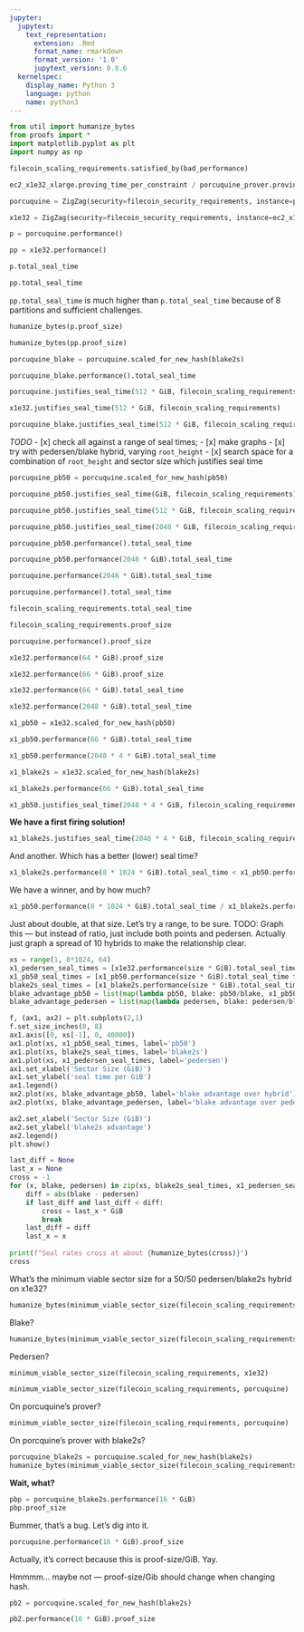 ```yaml
---
jupyter:
  jupytext:
    text_representation:
      extension: .Rmd
      format_name: rmarkdown
      format_version: '1.0'
      jupytext_version: 0.8.6
  kernelspec:
    display_name: Python 3
    language: python
    name: python3
---
```


```python
from util import humanize_bytes
from proofs import *
import matplotlib.pyplot as plt
import numpy as np
```

```python
filecoin_scaling_requirements.satisfied_by(bad_performance)
```

```python
ec2_x1e32_xlarge.proving_time_per_constraint / porcuquine_prover.proving_time_per_constraint
```

```python
porcuquine = ZigZag(security=filecoin_security_requirements, instance=porcuquine_prover)
```

```python
x1e32 = ZigZag(security=filecoin_security_requirements, instance=ec2_x1e32_xlarge, partitions=8)
```

```python
p = porcuquine.performance()
```

```python
pp = x1e32.performance()
```

```python
p.total_seal_time
```

```python
pp.total_seal_time
```

`pp.total_seal_time` is much higher than `p.total_seal_time` because of 8 partitions and sufficient challenges.

```python
humanize_bytes(p.proof_size)
```

```python
humanize_bytes(pp.proof_size)
```

```python
porcuquine_blake = porcuquine.scaled_for_new_hash(blake2s)
```

```python
porcuquine_blake.performance().total_seal_time
```

```python
porcuquine.justifies_seal_time(512 * GiB, filecoin_scaling_requirements)
```

```python
x1e32.justifies_seal_time(512 * GiB, filecoin_scaling_requirements)
```

```python
porcuquine_blake.justifies_seal_time(512 * GiB, filecoin_scaling_requirements)
```

*TODO*
  - [x] check all against a range of seal times;
  - [x] make graphs
  - [x] try with pedersen/blake hybrid, varying `root_height`
  - [x] search space for a combination of `root_height` and sector size which justifies seal time


```python
porcuquine_pb50 = porcuquine.scaled_for_new_hash(pb50)
```

```python
porcuquine_pb50.justifies_seal_time(GiB, filecoin_scaling_requirements)
```

```python
porcuquine_pb50.justifies_seal_time(512 * GiB, filecoin_scaling_requirements)
```

```python
porcuquine_pb50.justifies_seal_time(2048 * GiB, filecoin_scaling_requirements)
```

```python
porcuquine_pb50.performance().total_seal_time
```

```python
porcuquine_pb50.performance(2048 * GiB).total_seal_time
```

```python
porcuquine.performance(2048 * GiB).total_seal_time
```

```python
porcuquine.performance().total_seal_time
```

```python
filecoin_scaling_requirements.total_seal_time
```

```python
filecoin_scaling_requirements.proof_size
```

```python
porcuquine.performance().proof_size
```

```python
x1e32.performance(64 * GiB).proof_size
```

```python
x1e32.performance(66 * GiB).proof_size
```

```python
x1e32.performance(66 * GiB).total_seal_time
```

```python
x1e32.performance(2048 * GiB).total_seal_time
```

```python
x1_pb50 = x1e32.scaled_for_new_hash(pb50)
```

```python
x1_pb50.performance(66 * GiB).total_seal_time
```

```python
x1_pb50.performance(2048 * 4 * GiB).total_seal_time
```

```python
x1_blake2s = x1e32.scaled_for_new_hash(blake2s)
```

```python
x1_blake2s.performance(66 * GiB).total_seal_time
```

```python
x1_pb50.justifies_seal_time(2048 * 4 * GiB, filecoin_scaling_requirements)
```

**We have a first firing solution!**

```python
x1_blake2s.justifies_seal_time(2048 * 4 * GiB, filecoin_scaling_requirements)
```

And another. Which has a better (lower) seal time?

```python
x1_blake2s.performance(8 * 1024 * GiB).total_seal_time < x1_pb50.performance(8 * 1024 * GiB).total_seal_time
```

We have a winner, and by how much?

```python
x1_pb50.performance(8 * 1024 * GiB).total_seal_time / x1_blake2s.performance(8 * 1024 * GiB).total_seal_time
```

Just about double, at that size. Let's try a range, to be sure. TODO: Graph this — but instead of ratio, just include both points and pedersen. Actually just graph a spread of 10 hybrids to make the relationship clear.

```python
xs = range(1, 8*1024, 64)
x1_pedersen_seal_times = [x1e32.performance(size * GiB).total_seal_time for size in xs]
x1_pb50_seal_times = [x1_pb50.performance(size * GiB).total_seal_time for size in xs]
blake2s_seal_times = [x1_blake2s.performance(size * GiB).total_seal_time for size in xs]
blake_advantage_pb50 = list(map(lambda pb50, blake: pb50/blake, x1_pb50_seal_times, blake2s_seal_times))
blake_advantage_pedersen = list(map(lambda pedersen, blake: pedersen/blake, x1_pedersen_seal_times, blake2s_seal_times))
```

```python
f, (ax1, ax2) = plt.subplots(2,1)
f.set_size_inches(8, 8)
ax1.axis([0, xs[-1], 0, 40000])
ax1.plot(xs, x1_pb50_seal_times, label='pb50')
ax1.plot(xs, blake2s_seal_times, label='blake2s')
ax1.plot(xs, x1_pedersen_seal_times, label='pedersen')
ax1.set_xlabel('Sector Size (GiB)')
ax1.set_ylabel('seal time per GiB')
ax1.legend()
ax2.plot(xs, blake_advantage_pb50, label='blake advantage over hybrid')
ax2.plot(xs, blake_advantage_pedersen, label='blake advantage over pedersen')

ax2.set_xlabel('Sector Size (GiB)')
ax2.set_ylabel('blake2s advantage')
ax2.legend()
plt.show()
```

```python
last_diff = None
last_x = None
cross = -1
for (x, blake, pedersen) in zip(xs, blake2s_seal_times, x1_pedersen_seal_times):
    diff = abs(blake - pedersen)
    if last_diff and last_diff < diff:
        cross = last_x * GiB
        break
    last_diff = diff
    last_x = x
            
print(f"Seal rates cross at about {humanize_bytes(cross)}")
cross
```

What's the minimum viable sector size for a 50/50 pedersen/blake2s hybrid on x1e32?

```python
humanize_bytes(minimum_viable_sector_size(filecoin_scaling_requirements, x1_pb50))
```

Blake?

```python
humanize_bytes(minimum_viable_sector_size(filecoin_scaling_requirements, x1_blake2s))
```

Pedersen?

```python
minimum_viable_sector_size(filecoin_scaling_requirements, x1e32)
```

```python
minimum_viable_sector_size(filecoin_scaling_requirements, porcuquine)
```

On porcuquine's prover?

```python
minimum_viable_sector_size(filecoin_scaling_requirements, porcuquine)
```

On porcquine's prover with blake2s?

```python
porcuquine_blake2s = porcuquine.scaled_for_new_hash(blake2s)
humanize_bytes(minimum_viable_sector_size(filecoin_scaling_requirements, porcuquine_blake2s))
```

**Wait, what?**

```python
pbp = porcuquine_blake2s.performance(16 * GiB)
pbp.proof_size
```

Bummer, that's a bug. Let's dig into it.

```python
porcuquine.performance(16 * GiB).proof_size
```

Actually, it's correct because this is proof-size/GiB. Yay.


Hmmmm… maybe not — proof-size/Gib should change when changing hash.

```python
pb2 = porcuquine.scaled_for_new_hash(blake2s)
```

```python
pb2.performance(16 * GiB).proof_size
```

```python

```
